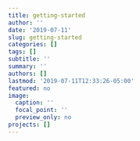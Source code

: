 ```yaml
---
title: getting-started
author: ''
date: '2019-07-11'
slug: getting-started
categories: []
tags: []
subtitle: ''
summary: ''
authors: []
lastmod: '2019-07-11T12:33:26-05:00'
featured: no
image:
  caption: ''
  focal_point: ''
  preview_only: no
projects: []
---
```

